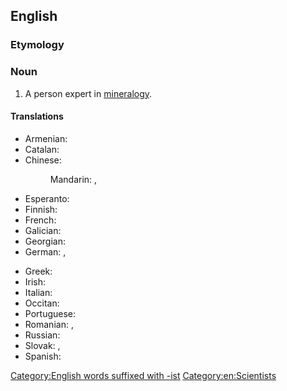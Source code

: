 ==English==

===Etymology===
{{suffix|en|mineralogy|ist}}

===Noun===
{{en-noun}}

# A person expert in [[mineralogy]].

====Translations====
{{trans-top|expert in mineralogy}}
* Armenian: {{t+|hy|հանքաբան}}
* Catalan: {{t|ca|mineralogista|m|f}}
* Chinese:
*: Mandarin: {{t|cmn|礦物學家|sc=Hani}}, {{t|cmn|矿物学家|tr=kuàngwùxuéjiā|sc=Hani}}
* Esperanto: {{t|eo|mineralogo}}
* Finnish: {{t+|fi|geologi}}
* French: {{t+|fr|minéralogiste|m|f}}
* Galician: {{t|gl|mineraloxista|m|f}}
* Georgian: {{t|ka|მინერალოგი}}
* German: {{t|de|Mineraloge|m}}, {{t|de|Mineralogin|f}}
{{trans-mid}}
* Greek: {{t+|el|ορυκτολόγος|c}}
* Irish: {{t|ga|mianreolaí|m}}
* Italian: {{t|it|mineralogista|m|f}}
* Occitan: {{t|oc|mineralogista|m|f}}
* Portuguese: {{t|pt|mineralogista|m|f}}
* Romanian: {{t+|ro|mineralog|m}}, {{t+|ro|mineralogă|f}}
* Russian: {{t+|ru|минера́лог|m}}
* Slovak: {{t|sk|mineralogička|f}}, {{t|sk|mineralóg|m}}
* Spanish: {{t+|es|mineralogista|m|f}}
{{trans-bottom}}

[[Category:English words suffixed with -ist]]
[[Category:en:Scientists]]